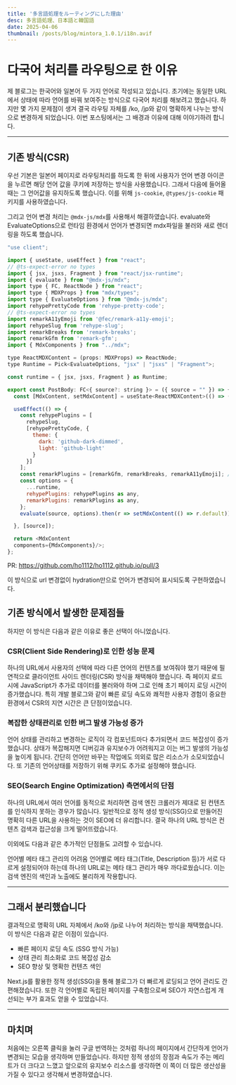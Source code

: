 ```yaml
---
title: '多言語処理をルーティングにした理由'
desc: 多言語処理、日本語と韓国語
date: 2025-04-06
thumbnail: /posts/blog/mintora_1.0.1/i18n.avif
---
```


<h1>다국어 처리를 라우팅으로 한 이유</h1>
제 블로그는 한국어와 일본어 두 가지 언어로 작성되고 있습니다.
초기에는 동일한 URL에서 상태에 따라 언어를 바꿔 보여주는 방식으로 다국어 처리를 해보려고 했습니다. 하지만 몇 가지 문제점이 생겨 결국 라우팅 자체를 /ko, /jp와 같이 명확하게 나누는 방식으로 변경하게 되었습니다.
이번 포스팅에서는 그 배경과 이유에 대해 이야기하려 합니다.

---
## 기존 방식(CSR)
우선 기본은 일본어 페이지로 라우팅처리를 하도록 한 뒤에 사용자가 언어 변경 아이콘을 누르면 해당 언어 값을 쿠키에 저장하는 방식을 사용했습니다.
그래서 다음에 들어올 때는 그 언어값을 유지하도록 했습니다.
이를 위해 `js-cookie`, `@types/js-cookie` 패키지를 사용하였습니다.

그리고 언어 변경 처리는 `@mdx-js/mdx`를 사용해서 해결하였습니다.
evaluate와 EvaluateOptions으로 런타임 환경에서 언어가 변경되면 mdx파일을 불러와 새로 렌더링을 하도록 했습니다.
```javascript
"use client";

import { useState, useEffect } from "react";
// @ts-expect-error no types
import { jsx, jsxs, Fragment } from "react/jsx-runtime";
import { evaluate } from "@mdx-js/mdx";
import type { FC, ReactNode } from "react";
import type { MDXProps } from "mdx/types";
import type { EvaluateOptions } from "@mdx-js/mdx";
import rehypePrettyCode from 'rehype-pretty-code';
// @ts-expect-error no types
import remarkA11yEmoji from '@fec/remark-a11y-emoji';
import rehypeSlug from 'rehype-slug';
import remarkBreaks from 'remark-breaks';
import remarkGfm from 'remark-gfm';
import { MdxComponents } from "../mdx";

type ReactMDXContent = (props: MDXProps) => ReactNode;
type Runtime = Pick<EvaluateOptions, "jsx" | "jsxs" | "Fragment">;

const runtime = { jsx, jsxs, Fragment } as Runtime;

export const PostBody: FC<{ source?: string }> = ({ source = "" }) => {
  const [MdxContent, setMdxContent] = useState<ReactMDXContent>(() => () => null);

  useEffect(() => {
    const rehypePlugins = [
      rehypeSlug,
      [rehypePrettyCode, {
        theme: {
          dark: 'github-dark-dimmed',
          light: 'github-light'
        }
      }]
    ];
    const remarkPlugins = [remarkGfm, remarkBreaks, remarkA11yEmoji]; // remarkBreaks ok
    const options = {
      ...runtime,
      rehypePlugins: rehypePlugins as any,
      remarkPlugins: remarkPlugins as any,
    };
    evaluate(source, options).then(r => setMdxContent(() => r.default));

  }, [source]);

  return <MdxContent
  components={MdxComponents}/>;
};
```
PR: https://github.com/ho1112/ho1112.github.io/pull/3

이 방식으로 url 변경없이 hydration만으로 언어가 변경되어 표시되도록 구현하였습니다.

## 기존 방식에서 발생한 문제점들
하지만 이 방식은 다음과 같은 이유로 좋은 선택이 아니었습니다.

### CSR(Client Side Rendering)로 인한 성능 문제
하나의 URL에서 사용자의 선택에 따라 다른 언어의 컨텐츠를 보여줘야 했기 때문에 필연적으로 클라이언트 사이드 렌더링(CSR) 방식을 채택해야 했습니다. 즉 페이지 로드 시에 JavaScript가 추가로 데이터를 불러와야 하며 그로 인해 초기 페이지 로딩 시간이 증가했습니다.
특히 개발 블로그와 같이 빠른 로딩 속도와 쾌적한 사용자 경험이 중요한 환경에서 CSR의 지연 시간은 큰 단점이었습니다.

### 복잡한 상태관리로 인한 버그 발생 가능성 증가
언어 상태를 관리하고 변경하는 로직이 각 컴포넌트마다 추가되면서 코드 복잡성이 증가했습니다. 상태가 복잡해지면 디버깅과 유지보수가 어려워지고 이는 버그 발생의 가능성을 높이게 됩니다.
간단히 언어만 바꾸는 작업에도 의외로 많은 리소스가 소모되었습니다.
또 기존의 언어상태를 저장하기 위해 쿠키도 추가로 설정해야 했습니다.

### SEO(Search Engine Optimization) 측면에서의 단점
하나의 URL에서 여러 언어를 동적으로 처리하면 검색 엔진 크롤러가 제대로 된 컨텐츠를 인식하지 못하는 경우가 많습니다. 일반적으로 정적 생성 방식(SSG)으로 만들어진 명확히 다른 URL을 사용하는 것이 SEO에 더 유리합니다.
결국 하나의 URL 방식은 컨텐츠 검색과 접근성을 크게 떨어뜨렸습니다.

이외에도 다음과 같은 추가적인 단점들도 고려할 수 있습니다.

언어별 메타 태그 관리의 어려움 언어별로 메타 태그(Title, Description 등)가 서로 다르게 설정되어야 하는데 하나의 URL로는 메타 태그 관리가 매우 까다로웠습니다. 이는 검색 엔진의 색인과 노출에도 불리하게 작용합니다.

---
## 그래서 분리했습니다
결과적으로 명확히 URL 자체에서 /ko와 /jp로 나누어 처리하는 방식을 채택했습니다. 이 방식은 다음과 같은 이점이 있습니다.

- 빠른 페이지 로딩 속도 (SSG 방식 가능)
- 상태 관리 최소화로 코드 복잡성 감소
- SEO 향상 및 명확한 컨텐츠 색인

Next.js를 활용한 정적 생성(SSG)을 통해 블로그가 더 빠르게 로딩되고 언어 관리도 간편해졌습니다. 또한 각 언어별로 독립된 페이지를 구축함으로써 SEO가 자연스럽게 개선되는 부가 효과도 얻을 수 있었습니다.

---

## 마치며
처음에는 오른쪽 클릭을 눌러 구글 번역하는 것처럼 하나의 페이지에서 간단하게 언어가 변경되는 모습을 생각하며 만들었습니다.
하지만 정적 생성의 장점과 속도가 주는 메리트가 더 크다고 느꼈고 앞으로의 유지보수 리소스를 생각하면 이 쪽이 더 많은 생산성을 가질 수 있다고 생각해서 변경하였습니다.
